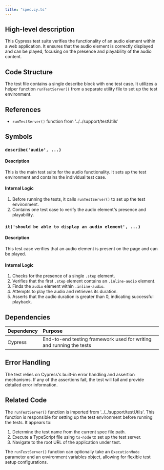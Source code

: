 ```yaml
---
title: "spec.cy.ts"
---
```


## High-level description
This Cypress test suite verifies the functionality of an audio element within a web application. It ensures that the audio element is correctly displayed and can be played, focusing on the presence and playability of the audio content.

## Code Structure
The test file contains a single describe block with one test case. It utilizes a helper function `runTestServer()` from a separate utility file to set up the test environment.

## References
- `runTestServer()` function from '../../support/testUtils'

## Symbols

### `describe('audio', ...)`
#### Description
This is the main test suite for the audio functionality. It sets up the test environment and contains the individual test case.

#### Internal Logic
1. Before running the tests, it calls `runTestServer()` to set up the test environment.
2. Contains one test case to verify the audio element's presence and playability.

### `it('should be able to display an audio element', ...)`
#### Description
This test case verifies that an audio element is present on the page and can be played.

#### Internal Logic
1. Checks for the presence of a single `.step` element.
2. Verifies that the first `.step` element contains an `.inline-audio` element.
3. Finds the `audio` element within `.inline-audio`.
4. Attempts to play the audio and retrieves its duration.
5. Asserts that the audio duration is greater than 0, indicating successful playback.

## Dependencies
| Dependency | Purpose |
|:-----------|:--------|
| Cypress | End-to-end testing framework used for writing and running the tests |

## Error Handling
The test relies on Cypress's built-in error handling and assertion mechanisms. If any of the assertions fail, the test will fail and provide detailed error information.

## Related Code
The `runTestServer()` function is imported from '../../support/testUtils'. This function is responsible for setting up the test environment before running the tests. It appears to:

1. Determine the test name from the current spec file path.
2. Execute a TypeScript file using `ts-node` to set up the test server.
3. Navigate to the root URL of the application under test.

The `runTestServer()` function can optionally take an `ExecutionMode` parameter and an environment variables object, allowing for flexible test setup configurations.